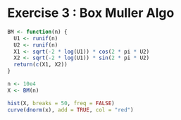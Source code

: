 # Exercise 3 : Box Muller Algo

```r
BM <- function(n) {
  U1 <- runif(n)
  U2 <- runif(n)
  X1 <- sqrt(-2 * log(U1)) * cos(2 * pi * U2)
  X2 <- sqrt(-2 * log(U1)) * sin(2 * pi * U2)
  return(c(X1, X2))
}

n <- 10e4
X <- BM(n)

hist(X, breaks = 50, freq = FALSE)
curve(dnorm(x), add = TRUE, col = "red")
```
